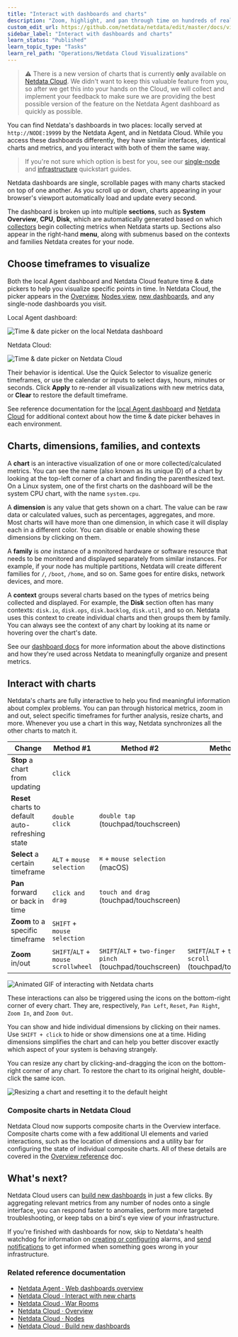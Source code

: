 ```yaml
---
title: "Interact with dashboards and charts"
description: "Zoom, highlight, and pan through time on hundreds of real-time, interactive charts to quickly discover the root cause of any anomaly."
custom_edit_url: https://github.com/netdata/netdata/edit/master/docs/visualize/interact-dashboards-charts.md
sidebar_label: "Interact with dashboards and charts"
learn_status: "Published"
learn_topic_type: "Tasks"
learn_rel_path: "Operations/Netdata Cloud Visualizations"
---
```



> ⚠️ There is a new version of charts that is currently **only** available on [Netdata Cloud](/docs/nightly/operations/visualizations/interact-with-charts). We didn't
> want to keep this valuable feature from you, so after we get this into your hands on the Cloud, we will collect and implement your feedback to make sure we are providing the best possible version of the feature on the Netdata Agent dashboard as quickly as possible.

You can find Netdata's dashboards in two places: locally served at `http://NODE:19999` by the Netdata Agent, and in
Netdata Cloud. While you access these dashboards differently, they have similar interfaces, identical charts and
metrics, and you interact with both of them the same way.

> If you're not sure which option is best for you, see our [single-node](/docs/nightly/possible-old,-not-wanted-documents/infrastructure-monitoring-with-netdata) and
> [infrastructure](/docs/nightly/getting-started/monitor-your-infrastructure) quickstart guides.

Netdata dashboards are single, scrollable pages with many charts stacked on top of one another. As you scroll up or
down, charts appearing in your browser's viewport automatically load and update every second.

The dashboard is broken up into multiple **sections**, such as **System Overview**, **CPU**, **Disk**, which are
automatically generated based on which [collectors](/docs/nightly/concepts/how-netdata-s-metrics-collectors-work) begin collecting metrics when
Netdata starts up. Sections also appear in the right-hand **menu**, along with submenus based on the contexts and
families Netdata creates for your node.

## Choose timeframes to visualize

Both the local Agent dashboard and Netdata Cloud feature time & date pickers to help you visualize specific points in
time. In Netdata Cloud, the picker appears in the [Overview](/docs/nightly/operations/netdata-cloud-visualizations/see-an-overview-of-your-infrastructure), [Nodes
view](https://github.com/netdata/netdata/blob/master/docs/cloud/visualize/nodes.md), [new
dashboards](https://github.com/netdata/netdata/blob/master/docs/cloud/visualize/dashboards.md), and any single-node dashboards you visit.

Local Agent dashboard:

![Time & date picker on the local Netdata
dashboard](https://user-images.githubusercontent.com/1153921/101512538-5875d080-3938-11eb-8daf-0fbd0948a04b.png)

Netdata Cloud:

![Time & date picker on Netdata
Cloud](https://user-images.githubusercontent.com/1153921/101512689-86f3ab80-3938-11eb-8abc-12171a9b8a5e.png)

Their behavior is identical. Use the Quick Selector to visualize generic timeframes, or use the calendar or inputs to
select days, hours, minutes or seconds. Click **Apply** to re-render all visualizations with new metrics data, or
**Clear** to restore the default timeframe.

See reference documentation for the [local Agent dashboard](/docs/nightly/references/local-agent-dashboard#time--date-picker) and [Netdata
Cloud](https://github.com/netdata/netdata/blob/master/docs/cloud/war-rooms.md#time--date-picker) for additional context about how the time &
date picker behaves in each environment.

## Charts, dimensions, families, and contexts

A **chart** is an interactive visualization of one or more collected/calculated metrics. You can see the name (also
known as its unique ID) of a chart by looking at the top-left corner of a chart and finding the parenthesized text. On a
Linux system, one of the first charts on the dashboard will be the system CPU chart, with the name `system.cpu`.

A **dimension** is any value that gets shown on a chart. The value can be raw data or calculated values, such as
percentages, aggregates, and more. Most charts will have more than one dimension, in which case it will display each in
a different color. You can disable or enable showing these dimensions by clicking on them.

A **family** is _one_ instance of a monitored hardware or software resource that needs to be monitored and displayed
separately from similar instances. For example, if your node has multiple partitions, Netdata will create different
families for `/`, `/boot`, `/home`, and so on. Same goes for entire disks, network devices, and more.

A **context** groups several charts based on the types of metrics being collected and displayed. For example, the
**Disk** section often has many contexts: `disk.io`, `disk.ops`, `disk.backlog`, `disk.util`, and so on. Netdata uses
this context to create individual charts and then groups them by family. You can always see the context of any chart by
looking at its name or hovering over the chart's date.

See our [dashboard docs](/docs/nightly/developers/web/dashboards#charts-contexts-families) for more information about the above distinctions
and how they're used across Netdata to meaningfully organize and present metrics.

## Interact with charts

Netdata's charts are fully interactive to help you find meaningful information about complex problems. You can pan
through historical metrics, zoom in and out, select specific timeframes for further analysis, resize charts, and more.
Whenever you use a chart in this way, Netdata synchronizes all the other charts to match it.

| Change                                            | Method #1                           | Method #2                                                 | Method #3                                                  |
| ------------------------------------------------- | ----------------------------------- | --------------------------------------------------------- | ---------------------------------------------------------- |
| **Stop** a chart from updating                    | `click`                             |                                                           |                                                            |
| **Reset** charts to default auto-refreshing state | `double click`                      | `double tap` (touchpad/touchscreen)                       |                                                            |
| **Select** a certain timeframe                    | `ALT` + `mouse selection`           | `⌘` + `mouse selection` (macOS)                           |                                                            |
| **Pan** forward or back in time                   | `click and drag`                    | `touch and drag` (touchpad/touchscreen)                   |                                                            |
| **Zoom** to a specific timeframe                  | `SHIFT` + `mouse selection`         |                                                           |                                                            |
| **Zoom** in/out                                   | `SHIFT`/`ALT` + `mouse scrollwheel` | `SHIFT`/`ALT` + `two-finger pinch` (touchpad/touchscreen) | `SHIFT`/`ALT` + `two-finger scroll` (touchpad/touchscreen) |

![Animated GIF of interacting with Netdata
charts](https://user-images.githubusercontent.com/1153921/102652236-051b3380-412b-11eb-8f7c-a2372ed92cd0.gif)

These interactions can also be triggered using the icons on the bottom-right corner of every chart. They are,
respectively, `Pan Left`, `Reset`, `Pan Right`, `Zoom In`, and `Zoom Out`.

You can show and hide individual dimensions by clicking on their names. Use `SHIFT + click` to hide or show dimensions
one at a time. Hiding dimensions simplifies the chart and can help you better discover exactly which aspect of your
system is behaving strangely.

You can resize any chart by clicking-and-dragging the icon on the bottom-right corner of any chart. To restore the chart
to its original height, double-click the same icon.

![Resizing a chart and resetting it to the default
height](https://user-images.githubusercontent.com/1153921/102652691-24b25c00-412b-11eb-9e2c-95325fcedc67.gif)

### Composite charts in Netdata Cloud

Netdata Cloud now supports composite charts in the Overview interface. Composite charts come with a few additional UI
elements and varied interactions, such as the location of dimensions and a utility bar for configuring the state of
individual composite charts. All of these details are covered in the [Overview
reference](https://github.com/netdata/netdata/blob/master/docs/cloud/visualize/overview.md) doc.

## What's next?

Netdata Cloud users can [build new dashboards](/docs/nightly/operations/netdata-cloud-visualizations/create-new-dashboards) in just a few clicks. By
aggregating relevant metrics from any number of nodes onto a single interface, you can respond faster to anomalies,
perform more targeted troubleshooting, or keep tabs on a bird's eye view of your infrastructure.

If you're finished with dashboards for now, skip to Netdata's health watchdog for information on [creating or
configuring](https://github.com/netdata/netdata/blob/master/docs/monitor/configure-alarms.md) alarms, and [send notifications](/docs/nightly/setup/enable-alarm-notifications)
to get informed when something goes wrong in your infrastructure.

### Related reference documentation

-   [Netdata Agent · Web dashboards overview](/docs/nightly/developers/web/dashboards)
-   [Netdata Cloud · Interact with new charts](/docs/nightly/operations/visualizations/interact-with-charts)
-   [Netdata Cloud · War Rooms](/docs/nightly/operations/war-rooms)
-   [Netdata Cloud · Overview](/docs/nightly/operations/visualizations/home-overview-and-single-node-view)
-   [Netdata Cloud · Nodes](/docs/nightly/operations/visualizations/nodes-view)
-   [Netdata Cloud · Build new dashboards](/docs/nightly/operations/visualizations/build-new-dashboards)


